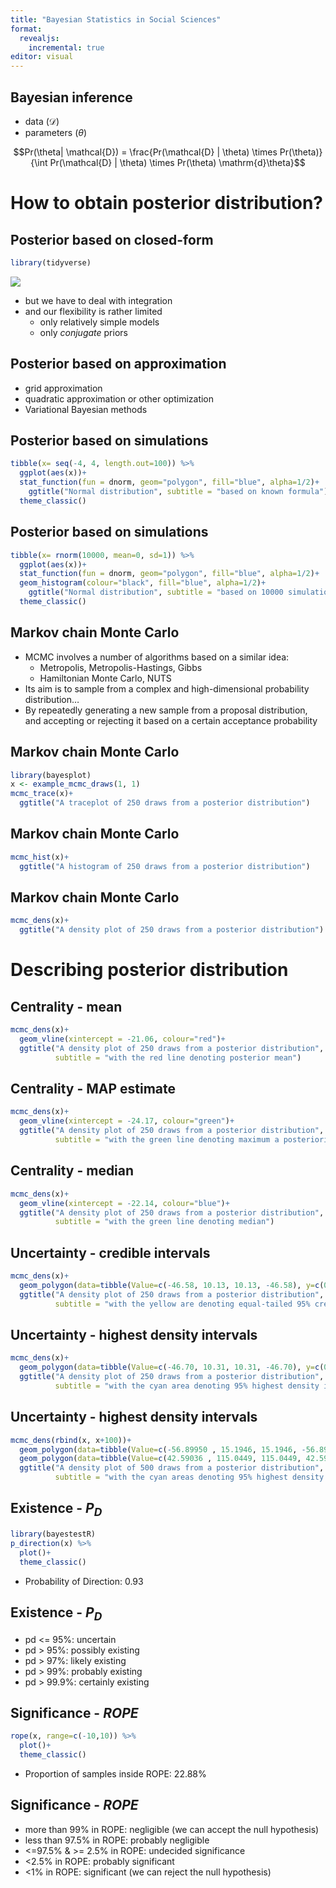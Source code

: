 ```yaml
---
title: "Bayesian Statistics in Social Sciences"
format:
  revealjs:
    incremental: true
editor: visual
---
```


## Bayesian inference

-   data ($\mathcal{D}$)
-   parameters ($\theta$)

::: {.absolute top="40%" left="15%"}
$$Pr(\theta| \mathcal{D}) = \frac{Pr(\mathcal{D} | \theta) \times Pr(\theta)}{\int Pr(\mathcal{D} | \theta) \times Pr(\theta) \mathrm{d}\theta}$$
:::

# How to obtain posterior distribution?

## Posterior based on closed-form 

```r
library(tidyverse)
```

![](figures/integration_example.png)

- but we have to deal with integration
- and our flexibility is rather limited
  - only relatively simple models
  - only *conjugate* priors

## Posterior based on approximation

-  grid approximation
-  quadratic approximation or other optimization
-  Variational Bayesian methods

## Posterior based on simulations

```r
tibble(x= seq(-4, 4, length.out=100)) %>% 
  ggplot(aes(x))+
  stat_function(fun = dnorm, geom="polygon", fill="blue", alpha=1/2)+
    ggtitle("Normal distribution", subtitle = "based on known formula")+
  theme_classic()
```

## Posterior based on simulations

```r
tibble(x= rnorm(10000, mean=0, sd=1)) %>% 
  ggplot(aes(x))+
  stat_function(fun = dnorm, geom="polygon", fill="blue", alpha=1/2)+
  geom_histogram(colour="black", fill="blue", alpha=1/2)+
    ggtitle("Normal distribution", subtitle = "based on 10000 simulations")+
  theme_classic()
```

## Markov chain Monte Carlo

- MCMC involves a number of algorithms based on a similar idea:
  - Metropolis, Metropolis-Hastings, Gibbs
  - Hamiltonian Monte Carlo, NUTS
- Its aim is to sample from a complex and high-dimensional probability distribution...
- By repeatedly generating a new sample from a proposal distribution, and accepting or rejecting it based on a certain acceptance probability


## Markov chain Monte Carlo

```r
library(bayesplot)
x <- example_mcmc_draws(1, 1)
mcmc_trace(x)+
  ggtitle("A traceplot of 250 draws from a posterior distribution")
```

## Markov chain Monte Carlo

```r
mcmc_hist(x)+
  ggtitle("A histogram of 250 draws from a posterior distribution")
```
## Markov chain Monte Carlo

```r
mcmc_dens(x)+
  ggtitle("A density plot of 250 draws from a posterior distribution")
```

# Describing posterior distribution

## Centrality - mean

```r
mcmc_dens(x)+
  geom_vline(xintercept = -21.06, colour="red")+
  ggtitle("A density plot of 250 draws from a posterior distribution",
          subtitle = "with the red line denoting posterior mean")
```

## Centrality - MAP estimate

```r
mcmc_dens(x)+
  geom_vline(xintercept = -24.17, colour="green")+
  ggtitle("A density plot of 250 draws from a posterior distribution",
          subtitle = "with the green line denoting maximum a posteriori probability (MAP) estimate")
```

## Centrality - median

```r
mcmc_dens(x)+
  geom_vline(xintercept = -22.14, colour="blue")+
  ggtitle("A density plot of 250 draws from a posterior distribution",
          subtitle = "with the green line denoting median")
```
## Uncertainty - credible intervals

```r
mcmc_dens(x)+
  geom_polygon(data=tibble(Value=c(-46.58, 10.13, 10.13, -46.58), y=c(0,0,0.029,0.029)), aes(y=y), fill="yellow", alpha=1/3)+
  ggtitle("A density plot of 250 draws from a posterior distribution",
          subtitle = "with the yellow are denoting equal-tailed 95% credible interval [-46.58, 10.13]")
```

## Uncertainty - highest density intervals

```r
mcmc_dens(x)+
  geom_polygon(data=tibble(Value=c(-46.70, 10.31, 10.31, -46.70), y=c(0,0,0.029,0.029)), aes(y=y), fill="cyan", alpha=1/3)+
  ggtitle("A density plot of 250 draws from a posterior distribution",
          subtitle = "with the cyan area denoting 95% highest density interval [-46.70, 10.31]")
```

## Uncertainty - highest density intervals

```r
mcmc_dens(rbind(x, x+100))+
  geom_polygon(data=tibble(Value=c(-56.89950 , 15.1946, 15.1946, -56.89950), y=c(0,0,0.0104,0.0104)), aes(y=y), fill="cyan", alpha=1/3)+
  geom_polygon(data=tibble(Value=c(42.59036 , 115.0449, 115.0449, 42.59036), y=c(0,0,0.0104,0.0104)), aes(y=y), fill="cyan", alpha=1/3)+
  ggtitle("A density plot of 500 draws from a posterior distribution",
          subtitle = "with the cyan areas denoting 95% highest density interval [-56.90, 15.19; 42.59, 115.05]")
```

## Existence - $P_{D}$

```r
library(bayestestR)
p_direction(x) %>% 
  plot()+
  theme_classic()
```
- Probability of Direction: 0.93

## Existence - $P_{D}$


::: nonincremental

-  pd <= 95%: uncertain
-  pd > 95%: possibly existing
-  pd > 97%: likely existing
-  pd > 99%: probably existing
-  pd > 99.9%: certainly existing

:::

## Significance - $ROPE$

```r
rope(x, range=c(-10,10)) %>% 
  plot()+
  theme_classic()
```
- Proportion of samples inside ROPE: 22.88%

## Significance - $ROPE$

::: nonincremental

-  more than 99% in ROPE: negligible (we can accept the null hypothesis)
-  less than 97.5% in ROPE: probably negligible
-  <=97.5% & >= 2.5% in ROPE: undecided significance
-  <2.5% in ROPE: probably significant
-  <1% in ROPE: significant (we can reject the null hypothesis)

:::
